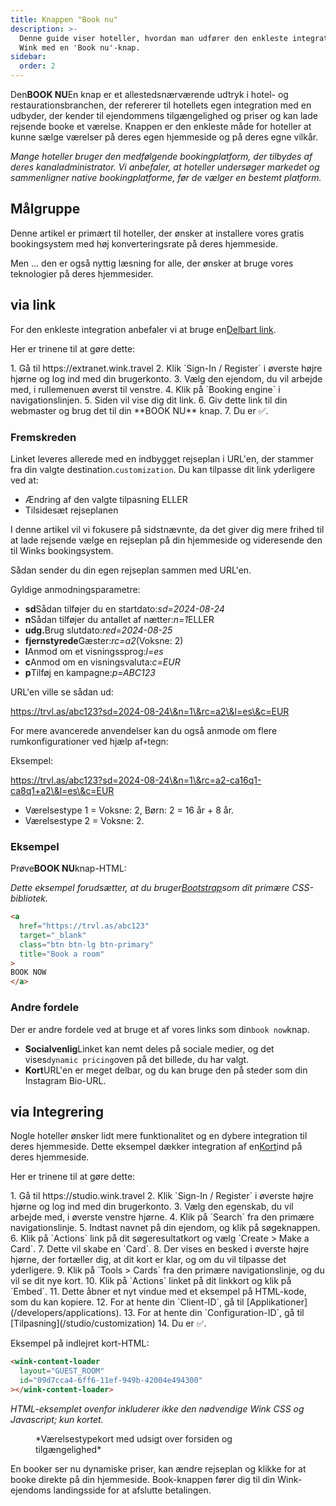 ```yaml
---
title: Knappen "Book nu"
description: >-
  Denne guide viser hoteller, hvordan man udfører den enkleste integration med
  Wink med en 'Book nu'-knap.
sidebar:
  order: 2
---
```


Den**BOOK NU**En knap er et allestedsnærværende udtryk i hotel- og restaurationsbranchen, der refererer til hotellets egen integration med en udbyder, der kender til ejendommens tilgængelighed og priser og kan lade rejsende booke et værelse. Knappen er den enkleste måde for hoteller at kunne sælge værelser på deres egen hjemmeside og på deres egne vilkår.

*Mange hoteller bruger den medfølgende bookingplatform, der tilbydes af deres kanaladministrator. Vi anbefaler, at hoteller undersøger markedet og sammenligner native bookingplatforme, før de vælger en bestemt platform.*

## Målgruppe

Denne artikel er primært til hoteller, der ønsker at installere vores gratis bookingsystem med høj konverteringsrate på deres hjemmeside.

Men ... den er også nyttig læsning for alle, der ønsker at bruge vores teknologier på deres hjemmesider.

## via link

For den enkleste integration anbefaler vi at bruge en[Delbart link](/studio/shareable-links).

Her er trinene til at gøre dette:

<Steps>
  1. Gå til https://extranet.wink.travel
  2. Klik `Sign-In / Register` i øverste højre hjørne og log ind med din brugerkonto.
  3. Vælg den ejendom, du vil arbejde med, i rullemenuen øverst til venstre.
  4. Klik på `Booking engine` i navigationslinjen.
  5. Siden vil vise dig dit link.
  6. Giv dette link til din webmaster og brug det til din **BOOK NU** knap.
  7. Du er ✅.
</Steps>


### Fremskreden

Linket leveres allerede med en indbygget rejseplan i URL'en, der stammer fra din valgte destination.`customization`.
Du kan tilpasse dit link yderligere ved at:

* Ændring af den valgte tilpasning ELLER
* Tilsidesæt rejseplanen

I denne artikel vil vi fokusere på sidstnævnte, da det giver dig mere frihed til at lade rejsende vælge en rejseplan på din hjemmeside og videresende den til Winks bookingsystem.

Sådan sender du din egen rejseplan sammen med URL'en.

Gyldige anmodningsparametre:

* **sd**Sådan tilføjer du en startdato:*sd=2024-08-24*
* **n**Sådan tilføjer du antallet af nætter:*n=1*ELLER
* **udg.**&#x42;rug slutdato:*red=2024-08-25*
* **fjernstyrede**Gæster:*rc=a2*(Voksne: 2)
* **l**Anmod om et visningssprog:*l=es*
* **c**Anmod om en visningsvaluta:*c=EUR*
* **p**Tilføj en kampagne:*p=ABC123*

URL'en ville se sådan ud:

https://trvl.as/abc123?sd=2024-08-24\&n=1\&rc=a2\&l=es\&c=EUR

For mere avancerede anvendelser kan du også anmode om flere rumkonfigurationer ved hjælp af`+`tegn:

Eksempel:

https://trvl.as/abc123?sd=2024-08-24\&n=1\&rc=a2-ca16q1-ca8q1+a2\&l=es\&c=EUR

* Værelsestype 1 = Voksne: 2, Børn: 2 = 16 år + 8 år.
* Værelsestype 2 = Voksne: 2.

### Eksempel

Prøve**BOOK NU**knap-HTML:

*Dette eksempel forudsætter, at du bruger[Bootstrap](https://getbootstrap.com)som dit primære CSS-bibliotek.*

```html
<a
  href="https://trvl.as/abc123"
  target="_blank"
  class="btn btn-lg btn-primary"
  title="Book a room"
>
BOOK NOW
</a>
```

### Andre fordele

Der er andre fordele ved at bruge et af vores links som din`book now`knap.

* **Socialvenlig**Linket kan nemt deles på sociale medier, og det vises`dynamic pricing`oven på det billede, du har valgt.
* **Kort**URL'en er meget delbar, og du kan bruge den på steder som din Instagram Bio-URL.

## via Integrering

Nogle hoteller ønsker lidt mere funktionalitet og en dybere integration til deres hjemmeside. Dette eksempel dækker integration af en[Kort](/studio/cards)ind på deres hjemmeside.

Her er trinene til at gøre dette:

<Steps>
  1. Gå til https://studio.wink.travel
  2. Klik `Sign-In / Register` i øverste højre hjørne og log ind med din brugerkonto.
  3. Vælg den egenskab, du vil arbejde med, i øverste venstre hjørne.
  4. Klik på `Search` fra den primære navigationslinje.
  5. Indtast navnet på din ejendom, og klik på søgeknappen.
  6. Klik på `Actions` link på dit søgeresultatkort og vælg `Create > Make a Card`.
  7. Dette vil skabe en `Card`.
  8. Der vises en besked i øverste højre hjørne, der fortæller dig, at dit kort er klar, og om du vil tilpasse det yderligere.
  9. Klik på `Tools > Cards` fra den primære navigationslinje, og du vil se dit nye kort.
  10. Klik på `Actions` linket på dit linkkort og klik på `Embed`.
  11. Dette åbner et nyt vindue med et eksempel på HTML-kode, som du kan kopiere.
  12. For at hente din `Client-ID`, gå til [Applikationer](/developers/applications).
  13. For at hente din `Configuration-ID`, gå til [Tilpasning](/studio/customization)
  14. Du er ✅.
</Steps>


Eksempel på indlejret kort-HTML:

```html
<wink-content-loader
  layout="GUEST_ROOM"
  id="09d7cca4-6ff6-11ef-949b-42004e494300"
></wink-content-loader>
```

*HTML-eksemplet ovenfor inkluderer ikke den nødvendige Wink CSS og Javascript; kun kortet.*

<figure>
  <CloudinaryImage width="350" height="829" resize="scale" quality="best" alt="Forhåndsvisning af kort" src="academy/card-example" errorImage="noimage_opaque_nyrtl0.png" />

  <figcaption>*Værelsestypekort med udsigt over forsiden og tilgængelighed*</figcaption>
</figure>


En booker ser nu dynamiske priser, kan ændre rejseplan og klikke for at booke direkte på din hjemmeside. Book-knappen fører dig til din Wink-ejendoms landingsside for at afslutte betalingen.

